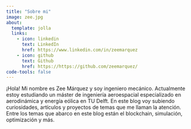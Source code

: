 ```yaml
---
title: "Sobre mi"
image: zee.jpg
about:
  template: jolla
  links:
    - icon: linkedin
      text: LinkedIn
      href: https://www.linkedin.com/in/zeemarquez
    - icon: github
      text: Github
      href: https://https://github.com/zeemarquez/
code-tools: false
---
```


¡Hola! Mi nombre es Zee Márquez y soy ingeniero mecánico. Actualmente estoy estudiando un máster de ingeniería aeroespacial especializado en aerodinámica y energía eólica en TU Delft. En este blog voy subiendo curiosidades, artículos y proyectos de temas que me llaman la atención. Entre los temas que abarco en este blog están el blockchain, simulación, optimización y más.
